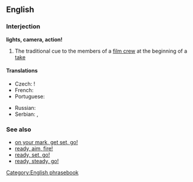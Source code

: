==English==

===Interjection===
'''lights, camera, action!'''

# The traditional cue to the members of a [[film crew]] at the beginning of a [[take]]

====Translations====
{{rftrans}}
{{trans-top|tradicional cue at a beginning of a take}}
* Czech: {{t-|cs|kamera, klapka, jedeme}}!
* French: {{t|fr|silence, moteur, action !}}
* Portuguese: {{t|pt|luzes, câmera, ação!}}
{{trans-mid}}
* Russian: {{t|ru|свет, камера, мотор!|tr=svet, kamera, motor!|sc=Cyrl}}
* Serbian: {{t|sr|Тон, камера, акција!|tr=Ton, kamera, akcija!|sc=Cyrl}},  {{t|sr|Светла, камера, акција!|tr=Svetla, kamera, akcija!|sc=Cyrl}}
{{trans-bottom}}

===See also===
* [[on your mark, get set, go!]]
* [[ready, aim, fire!]]
* [[ready, set, go!]]
* [[ready, steady, go!]]

[[Category:English phrasebook]]